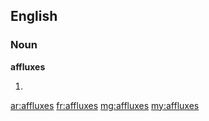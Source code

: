 ==English==

===Noun===
'''affluxes'''
# {{plural of|afflux}}

[[ar:affluxes]]
[[fr:affluxes]]
[[mg:affluxes]]
[[my:affluxes]]